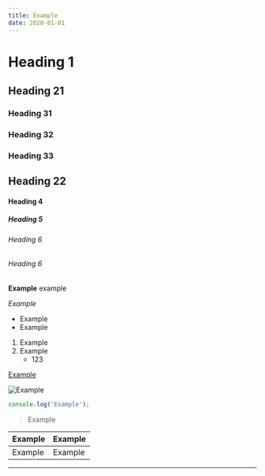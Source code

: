 ```yaml
---
title: Example
date: 2020-01-01
---
```



# Heading 1
## Heading 21
### Heading 31
### Heading 32
### Heading 33
## Heading 22
#### Heading 4
##### Heading 5
###### Heading 6
###### Heading 6

**Example** example

*Example*

- Example
- Example

1. Example
2. Example
    - 123

[Example](https://example.com)

![Example](https://i.imgur.com/jyf2LPV.png)

```js
console.log('Example');
```

> Example

| Example | Example |
| ------- | ------- |
| Example | Example |

---